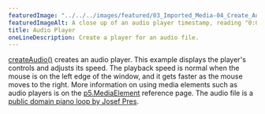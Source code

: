 ---
featuredImage: "../../../images/featured/03_Imported_Media-04_Create_Audio-thumbnail.jpg"
featuredImageAlt: A close up of an audio player timestamp, reading "0:00 / 2"
title: Audio Player
oneLineDescription: Create a player for an audio file.
---

<a href="https://p5js.org/reference/#/p5/createAudio" target="_blank">createAudio()</a>
creates an audio player. This example displays the player's controls
and adjusts its speed. The playback speed is normal when the mouse
is on the left edge of the window, and it gets faster as the mouse
moves to the right. More information on using media elements such as
audio players is on the
<a href="https://p5js.org/reference/#/p5.MediaElement" target="_blank">p5.MediaElement</a>
reference page. The audio file is a
<a href="https://freesound.org/people/josefpres/sounds/711156/" target="_blank">public domain piano loop by Josef Pres</a>.